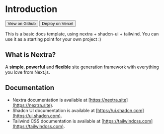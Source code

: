 # Introduction


<Button variant="outline" asChild>
    <Link href="https://github.com/ObservedObserver/nextra-docs-tailwind-shadcn-template" className="gap-2">
        <GitHubLogoIcon />
        <span>View on Github</span>
    </Link>
</Button>
<Button asChild>
    <Link href="https://vercel.com/new/clone?repository-url=https%3A%2F%2Fgithub.com%2FObservedObserver%2Fnextra-docs-tailwind-shadcn-template" className="gap-2">
        <VercelLogoIcon />
        <span>Deploy on Vercel</span>
    </Link>
</Button>

This is a basic docs template, using nextra + shadcn-ui + tailwind. You can use it as a starting point for your own project :)



## What is Nextra?

A **simple**, **powerful** and **flexible** site generation framework with everything you love from Next.js.

## Documentation

-   Nextra documentation is available at [https://nextra.site](https://nextra.site).
-   Shadcn UI documentation is available at [https://ui.shadcn.com](https://ui.shadcn.com).
-   Tailwind CSS documentation is available at [https://tailwindcss.com](https://tailwindcss.com).


